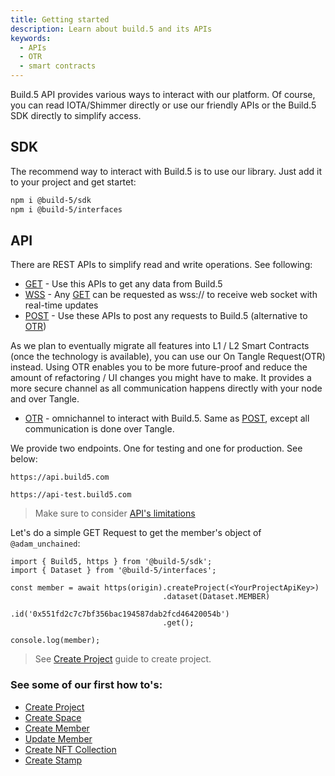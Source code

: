 ```yaml
---
title: Getting started
description: Learn about build.5 and its APIs
keywords:
  - APIs
  - OTR
  - smart contracts
---
```



Build.5 API provides various ways to interact with our platform. Of course, you can read IOTA/Shimmer directly or use our friendly APIs or the Build.5 SDK directly to simplify access.

## SDK

The recommend way to interact with Build.5 is to use our library. Just add it to your project and get startet:

```bash npm2yarn
npm i @build-5/sdk
npm i @build-5/interfaces
```

## API

There are REST APIs to simplify read and write operations. See following:
- [GET](search-get) - Use this APIs to get any data from Build.5
- [WSS](search-get) - Any [GET](search-get) can be requested as wss:// to receive web socket with real-time updates
- [POST](search-post) - Use these APIs to post any requests to Build.5 (alternative to [OTR](search-otr))

As we plan to eventually migrate all features into L1 / L2 Smart Contracts (once the technology is available), you can use our On Tangle Request(OTR) instead. Using OTR enables you to be more future-proof and reduce the amount of refactoring / UI changes you might have to make. It provides a more secure channel as all communication happens directly with your node and over Tangle.

- [OTR](search-otr) - omnichannel to interact with Build.5. Same as [POST](search-post), except all communication is done over Tangle.

We provide two endpoints. One for testing and one for production. See below:

<Tabs>
<TabItem value="production" label="Production Endpoint" default>

```
https://api.build5.com
```

</TabItem>
<TabItem value="testing" label="Testing Endpoint">

```
https://api-test.build5.com
```

</TabItem>
</Tabs>

> Make sure to consider [API's limitations](limitations)

Let's do a simple GET Request to get the member's object of `@adam_unchained`:

```
import { Build5, https } from '@build-5/sdk';
import { Dataset } from '@build-5/interfaces';

const member = await https(origin).createProject(<YourProjectApiKey>)
                                  .dataset(Dataset.MEMBER)
                                  .id('0x551fd2c7c7bf356bac194587dab2fcd46420054b')
                                  .get();

console.log(member);
```
> See [Create Project](products/project/how-to/create-project) guide to create project.

### See some of our first how to's:
- [Create Project](products/project/how-to/create-project)
- [Create Space](products/dao_management/space/how-to/create-space)
- [Create Member](products/dao_management/member/how-to/create-member)
- [Update Member](products/dao_management/member/how-to/update-member)
- [Create NFT Collection](products/nft/how-to/create-nft-collection)
- [Create Stamp](products/stamp/how-to/create-stamp)